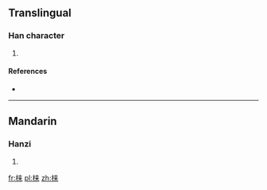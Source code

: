 {{also|棶}}
==Translingual==

===Han character===
{{Han char|rn=75|rad=木|as=07|sn=11|four=|canj=DDT}}

# {{defn|Han|sort=木07}}

====References====
* {{Han ref|kx=0531.131|hdz=21212.061|uh=68BE|ud=26814}}

----

==Mandarin==

===Hanzi===
{{cmn-hanzi|tra=棶|pin=[[lái]] ([[lai2]])|wg=lai<sup>2</sup>}}

# {{defn|lang=cmn|sort=木07}}

[[fr:梾]]
[[pl:梾]]
[[zh:梾]]